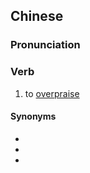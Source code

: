 {{also|谬奖}}
==Chinese==
{{zh-forms|s=谬奖}}

===Pronunciation===
{{zh-pron
|m=miùjiǎng
|c=mau6 zoeng2
|cat=v
}}

===Verb===
{{zh-verb}}

# to [[overpraise]]

====Synonyms====
* {{zh-l|過獎}}
* {{zh-l|過譽}}
* {{zh-l|捧上天}}